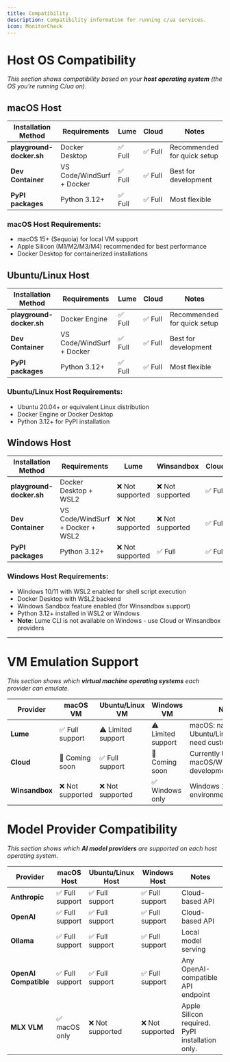 ```yaml
---
title: Compatibility
description: Compatibility information for running c/ua services.
icon: MonitorCheck
---
```


# Host OS Compatibility

_This section shows compatibility based on your **host operating system** (the OS you're running C/ua on)._

## macOS Host

| Installation Method      | Requirements              | Lume    | Cloud   | Notes                       |
| ------------------------ | ------------------------- | ------- | ------- | --------------------------- |
| **playground-docker.sh** | Docker Desktop            | ✅ Full | ✅ Full | Recommended for quick setup |
| **Dev Container**        | VS Code/WindSurf + Docker | ✅ Full | ✅ Full | Best for development        |
| **PyPI packages**        | Python 3.12+              | ✅ Full | ✅ Full | Most flexible               |

### macOS Host Requirements:

- macOS 15+ (Sequoia) for local VM support
- Apple Silicon (M1/M2/M3/M4) recommended for best performance
- Docker Desktop for containerized installations

## Ubuntu/Linux Host

| Installation Method      | Requirements              | Lume    | Cloud   | Notes                       |
| ------------------------ | ------------------------- | ------- | ------- | --------------------------- |
| **playground-docker.sh** | Docker Engine             | ✅ Full | ✅ Full | Recommended for quick setup |
| **Dev Container**        | VS Code/WindSurf + Docker | ✅ Full | ✅ Full | Best for development        |
| **PyPI packages**        | Python 3.12+              | ✅ Full | ✅ Full | Most flexible               |

### Ubuntu/Linux Host Requirements:

- Ubuntu 20.04+ or equivalent Linux distribution
- Docker Engine or Docker Desktop
- Python 3.12+ for PyPI installation

## Windows Host

| Installation Method      | Requirements                     | Lume             | Winsandbox       | Cloud   | Notes         |
| ------------------------ | -------------------------------- | ---------------- | ---------------- | ------- | ------------- |
| **playground-docker.sh** | Docker Desktop + WSL2            | ❌ Not supported | ❌ Not supported | ✅ Full | Requires WSL2 |
| **Dev Container**        | VS Code/WindSurf + Docker + WSL2 | ❌ Not supported | ❌ Not supported | ✅ Full | Requires WSL2 |
| **PyPI packages**        | Python 3.12+                     | ❌ Not supported | ✅ Full          | ✅ Full |               |

### Windows Host Requirements:

- Windows 10/11 with WSL2 enabled for shell script execution
- Docker Desktop with WSL2 backend
- Windows Sandbox feature enabled (for Winsandbox support)
- Python 3.12+ installed in WSL2 or Windows
- **Note**: Lume CLI is not available on Windows - use Cloud or Winsandbox providers

---

# VM Emulation Support

_This section shows which **virtual machine operating systems** each provider can emulate._

| Provider       | macOS VM         | Ubuntu/Linux VM    | Windows VM         | Notes                                                  |
| -------------- | ---------------- | ------------------ | ------------------ | ------------------------------------------------------ |
| **Lume**       | ✅ Full support  | ⚠️ Limited support | ⚠️ Limited support | macOS: native; Ubuntu/Linux/Windows: need custom image |
| **Cloud**      | 🚧 Coming soon   | ✅ Full support    | 🚧 Coming soon     | Currently Ubuntu only, macOS/Windows in development    |
| **Winsandbox** | ❌ Not supported | ❌ Not supported   | ✅ Windows only    | Windows 10/11 environments only                        |

# Model Provider Compatibility

_This section shows which **AI model providers** are supported on each host operating system._

| Provider              | macOS Host      | Ubuntu/Linux Host | Windows Host     | Notes                                           |
| --------------------- | --------------- | ----------------- | ---------------- | ----------------------------------------------- |
| **Anthropic**         | ✅ Full support | ✅ Full support   | ✅ Full support  | Cloud-based API                                 |
| **OpenAI**            | ✅ Full support | ✅ Full support   | ✅ Full support  | Cloud-based API                                 |
| **Ollama**            | ✅ Full support | ✅ Full support   | ✅ Full support  | Local model serving                             |
| **OpenAI Compatible** | ✅ Full support | ✅ Full support   | ✅ Full support  | Any OpenAI-compatible API endpoint              |
| **MLX VLM**           | ✅ macOS only   | ❌ Not supported  | ❌ Not supported | Apple Silicon required. PyPI installation only. |
